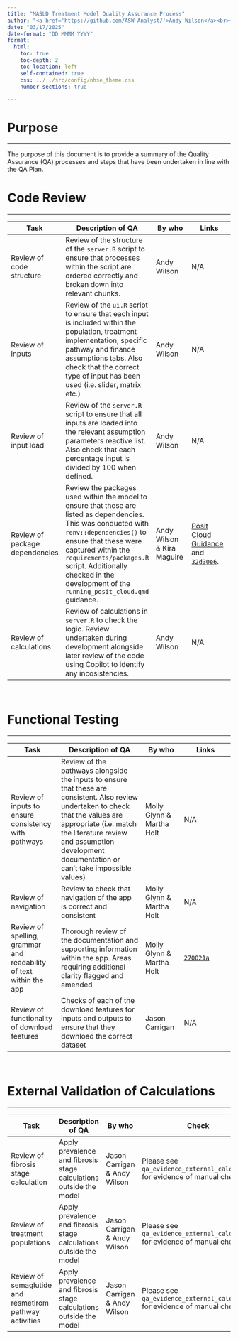 ```yaml
---
title: "MASLD Treatment Model Quality Assurance Process"
author: "<a href='https://github.com/ASW-Analyst/'>Andy Wilson</a><br><a href='https://transformationunit.nhs.uk/'>NHS Transformation Unit</a>"
date: "03/17/2025"
date-format: "DD MMMM YYYY"
format:
  html:
    toc: true
    toc-depth: 2
    toc-location: left
    self-contained: true
    css: ../../src/config/nhse_theme.css
    number-sections: true

---
```


# Purpose
***
The purpose of this document is to provide a summary of the Quality Assurance (QA) processes and steps that have been undertaken in line with the QA Plan.

# Code Review
***
| **Task**                | **Description of QA**                   | **By who**        | **Links**               |
|-------------------------|-----------------------------------------|-------------------|-------------------------|
| Review of code structure| Review of the structure of the `server.R` script to ensure that processes within the script are ordered correctly and broken down into relevant chunks. | Andy Wilson | N/A |
| Review of inputs        | Review of the `ui.R` script to ensure that each input is included within the population, treatment implementation, specific pathway and finance assumptions tabs. Also check that the correct type of input has been used (i.e. slider, matrix etc.) | Andy Wilson | N/A |
| Review of input load     | Review of the `server.R` script to ensure that all inputs are loaded into the relevant assumption parameters reactive list. Also check that each percentage input is divided by 100 when defined. | Andy Wilson | N/A |
| Review of package dependencies | Review the packages used within the model to ensure that these are listed as dependencies. This was conducted with `renv::dependencies()` to ensure that these were captured within the `requirements/packages.R` script. Additionally checked in the development of the `running_posit_cloud.qmd` guidance. | Andy Wilson & Kira Maguire | [Posit Cloud Guidance](https://github.com/NHS-Transformation-Unit/masld_treatments_model/blob/main/documentation/guidance/assumptions_guidance.html) and [`32d30e6`](https://github.com/NHS-Transformation-Unit/masld_treatments_model/commit/32d30e69673b570c402423b562edb9d46c6f68f7). |
| Review of calculations   | Review of calculations in `server.R` to check the logic. Review undertaken during development alongside later review of the code using Copilot to identify any incosistencies. | Andy Wilson | N/A |

<br/>

# Functional Testing
***
| **Task**                | **Description of QA**                   | **By who**        | **Links**               |
|-------------------------|-----------------------------------------|-------------------|-------------------------|
| Review of inputs to ensure consistency with pathways | Review of the pathways alongside the inputs to ensure that these are consistent. Also review undertaken to check that the values are appropriate (i.e. match the literature review and assumption development documentation or can't take impossible values) | Molly Glynn & Martha Holt | N/A |
| Review of navigation | Review to check that navigation of the app is correct and consistent | Molly Glynn & Martha Holt | N/A |
| Review of spelling, grammar and readability of text within the app | Thorough review of the documentation and supporting information within the app. Areas requiring additional clarity flagged and amended | Molly Glynn & Martha Holt | [`270021a`](https://github.com/NHS-Transformation-Unit/masld_treatments_model/commit/270021a4658fa800878cc4a25f08935125055f49) |
| Review of functionality of download features | Checks of each of the download features for inputs and outputs to ensure that they download the correct dataset | Jason Carrigan | N/A |

<br/>

# External Validation of Calculations
***
| **Task**                | **Description of QA**                   | **By who**        | **Check**               |
|-------------------------|-----------------------------------------|-------------------|-------------------------|
| Review of fibrosis stage calculation | Apply prevalence and fibrosis stage calculations outside the model | Jason Carrigan & Andy Wilson | Please see `qa_evidence_external_calcs.xlsx` for evidence of manual checks |
| Review of treatment populations | Apply prevalence and fibrosis stage calculations outside the model | Jason Carrigan & Andy Wilson | Please see `qa_evidence_external_calcs.xlsx` for evidence of manual checks |
| Review of semaglutide and resmetirom pathway activities | Apply prevalence and fibrosis stage calculations outside the model | Jason Carrigan & Andy Wilson | Please see `qa_evidence_external_calcs.xlsx` for evidence of manual checks |